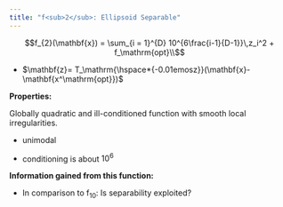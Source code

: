 ```yaml
---
title: "f<sub>2</sub>: Ellipsoid Separable"
---
```

<div id="text-f2">

$$f_{2}(\mathbf{x}) = \sum_{i = 1}^{D} 10^{6\frac{i-1}{D-1}}\,z_i^2 + f_\mathrm{opt}\\$$

-   $\mathbf{z}= T_\mathrm{\hspace*{-0.01emosz}}(\mathbf{x}- \mathbf{x^\mathrm{opt}})$

**Properties:**

Globally quadratic and ill-conditioned function with smooth local
irregularities.

-   unimodal

-   conditioning is about $10^6$

**Information gained from this function:**

-   In comparison to f<sub>10</sub>: Is separability exploited?
</div>
